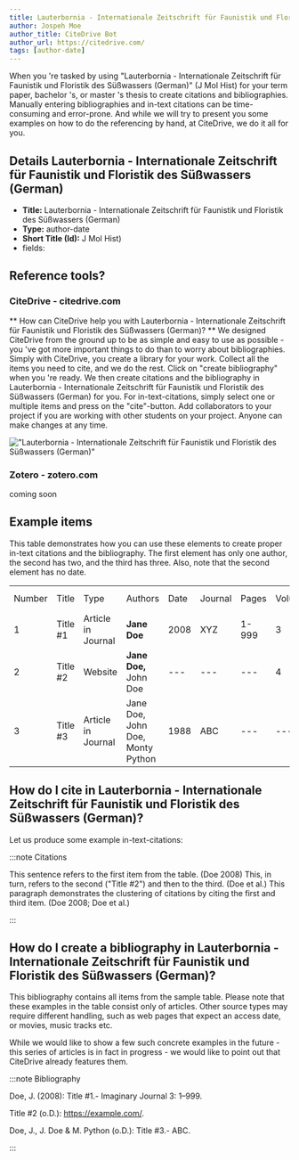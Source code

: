 ```yaml
---
title: Lauterbornia - Internationale Zeitschrift für Faunistik und Floristik des Süßwassers (German)
author: Jospeh Moe
author_title: CiteDrive Bot
author_url: https://citedrive.com/
tags: [author-date]
---
```


When you 're tasked by using "Lauterbornia - Internationale Zeitschrift für Faunistik und Floristik des Süßwassers (German)" (J Mol Hist) for your term paper, bachelor 's, or master 's thesis to create citations and bibliographies.
Manually entering bibliographies and in-text citations can be time-consuming and error-prone. And while we will try to present you some examples on how to do the referencing by hand, at CiteDrive, we do it all for you.

## Details  Lauterbornia - Internationale Zeitschrift für Faunistik und Floristik des Süßwassers (German)
* **Title:** Lauterbornia - Internationale Zeitschrift für Faunistik und Floristik des Süßwassers (German)
* **Type:** author-date
* **Short Title (Id):** J Mol Hist)
* fields: 

## Reference tools?
### CiteDrive - citedrive.com
** How can CiteDrive help you with Lauterbornia - Internationale Zeitschrift für Faunistik und Floristik des Süßwassers (German)? **
We designed CiteDrive from the ground up to be as simple and easy to use as possible - you 've got more important things to do than to worry about bibliographies. Simply with CiteDrive, you create a library for your work. Collect all the items you need to cite, and we do the rest. Click on "create bibliography" when you 're ready. We then create citations and the bibliography in Lauterbornia - Internationale Zeitschrift für Faunistik und Floristik des Süßwassers (German) for you. For in-text-citations, simply select one or multiple items and press on the "cite"-button. Add collaborators to your project if you are working with other students on your project. Anyone can make changes at any time.


!["Lauterbornia - Internationale Zeitschrift für Faunistik und Floristik des Süßwassers (German)"](images/lauterbornia--internationale-zeitschrift-fur-faunistik-und-floristik-des-suwassers-german.svg "Choose Lauterbornia - Internationale Zeitschrift für Faunistik und Floristik des Süßwassers (German) in the CiteDrive App")

### Zotero - zotero.com

coming soon

## Example items

This table demonstrates how you can use these elements to create proper in-text citations and the bibliography. The first element has only one author, the second has two, and the third has three. Also, note that the second element has no date.


<table>
  <tr>
   <td>Number
   </td>
   <td>Title
   </td>
   <td>Type
   </td>
   <td>Authors
   </td>
   <td>Date
   </td>
   <td>Journal
   </td>
   <td>Pages
   </td>
   <td>Volume
   </td>
   <td>Issue
   </td>
   <td>Access Date
   </td>
  </tr>
  <tr>
   <td>1
   </td>
   <td>Title #1
   </td>
   <td>Article in Journal
   </td>
   <td><strong>Jane Doe</strong>
   </td>
   <td>2008
   </td>
   <td>XYZ
   </td>
   <td>1-999
   </td>
   <td>3
   </td>
   <td>2
   </td>
   <td>--
   </td>
  </tr>
  <tr>
   <td>
2
   </td>
   <td>Title #2
   </td>
   <td>Website
   </td>
   <td><strong>Jane Doe, </strong>John Doe
   </td>
   <td>---
   </td>
   <td>---
   </td>
   <td>---
   </td>
   <td>4
   </td>
   <td>---
   </td>
   <td>2020-05-01
   </td>
  </tr>
  <tr>
   <td>3
   </td>
   <td>Title #3
   </td>
   <td>Article in Journal
   </td>
   <td>Jane Doe, John Doe, Monty Python
   </td>
   <td>1988
   </td>
   <td>ABC
   </td>
   <td>---
   </td>
   <td>---
   </td>
   <td>16
   </td>
   <td>---
   </td>
  </tr>
</table>



## How do I cite in  Lauterbornia - Internationale Zeitschrift für Faunistik und Floristik des Süßwassers (German)?

Let us produce some example in-text-citations:

:::note Citations


This sentence refers to the first item from the table. (Doe 2008) This, in turn, refers to the second ("Title #2")
and then to the third.  (Doe et al.)
This paragraph demonstrates the clustering of citations by citing the first and third item. (Doe 2008; Doe et al.)

:::

## How do I create a bibliography in Lauterbornia - Internationale Zeitschrift für Faunistik und Floristik des Süßwassers (German)?

This bibliography contains all items from the sample table. Please note that these examples in the table consist only of articles. Other source types may require different handling, such as web pages that expect an access date, or movies, music tracks etc.

While we would like to show a few such concrete examples in the future - this series of articles is in fact in progress - we would like to point out that CiteDrive already features them.

:::note Bibliography

Doe, J. (2008): Title #1.- Imaginary Journal 3: 1–999.

Title #2 (o.D.): https://example.com/.

Doe, J., J. Doe &amp; M. Python (o.D.): Title #3.- ABC.



:::


        